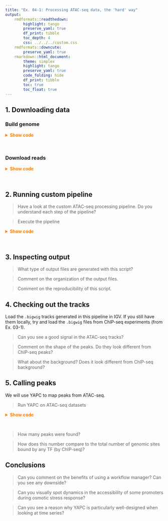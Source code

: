 ```yaml
---
title: "Ex. 04-1: Processing ATAC-seq data, the 'hard' way"
output: 
    rmdformats::readthedown: 
        highlight: tango
        preserve_yaml: true
        df_print: tibble
        toc_depth: 4
        css: ../../../custom.css
    rmdformats::downcute: 
        preserve_yaml: true
    rmarkdown::html_document: 
        theme: simplex
        highlight: tango
        preserve_yaml: true
        code_folding: hide
        df_print: tibble
        toc: true
        toc_float: true
---
```


## 1. Downloading data

### Build genome 

<details><summary style="color: #ff7f00; font-weight: bold">Show code</summary><p>
```sh
mkdir R64
wget \
    ftp://ftp.ensembl.org/pub/release-102/fasta/saccharomyces_cerevisiae/dna/Saccharomyces_cerevisiae.R64-1-1.dna.toplevel.fa.gz \
    -O R64/Saccharomyces_cerevisiae.R64-1-1.dna.toplevel.fa.gz \
    && gunzip R64/Saccharomyces_cerevisiae.R64-1-1.dna.toplevel.fa.gz
bwa index R64/Saccharomyces_cerevisiae.R64-1-1.dna.toplevel.fa -p R64/R64-1-1
samtools faidx R64/Saccharomyces_cerevisiae.R64-1-1.dna.toplevel.fa
cut -f1,2 R64/Saccharomyces_cerevisiae.R64-1-1.dna.toplevel.fa.fai > R64/R64-1-1.chrom.sizes
cd ..
```
</p></details><br>

### Download reads

<details><summary style="color: #ff7f00; font-weight: bold">Show code</summary><p>
```sh
mkdir data/
cd data/
curl -L ftp://ftp.sra.ebi.ac.uk/vol1/fastq/SRR182/006/SRR1822156/SRR1822156_1.fastq.gz -o SacCer3_00_rep2_SRR1822156_1.fastq.gz
curl -L ftp://ftp.sra.ebi.ac.uk/vol1/fastq/SRR182/006/SRR1822156/SRR1822156_2.fastq.gz -o SacCer3_00_rep2_SRR1822156_2.fastq.gz
curl -L ftp://ftp.sra.ebi.ac.uk/vol1/fastq/SRR182/009/SRR1822159/SRR1822159_1.fastq.gz -o SacCer3_30_rep1_SRR1822159_1.fastq.gz
curl -L ftp://ftp.sra.ebi.ac.uk/vol1/fastq/SRR182/009/SRR1822159/SRR1822159_2.fastq.gz -o SacCer3_30_rep1_SRR1822159_2.fastq.gz
curl -L ftp://ftp.sra.ebi.ac.uk/vol1/fastq/SRR182/000/SRR1822160/SRR1822160_1.fastq.gz -o SacCer3_30_rep2_SRR1822160_1.fastq.gz
curl -L ftp://ftp.sra.ebi.ac.uk/vol1/fastq/SRR182/000/SRR1822160/SRR1822160_2.fastq.gz -o SacCer3_30_rep2_SRR1822160_2.fastq.gz
curl -L ftp://ftp.sra.ebi.ac.uk/vol1/fastq/SRR182/007/SRR1822157/SRR1822157_1.fastq.gz -o SacCer3_15_rep1_SRR1822157_1.fastq.gz
curl -L ftp://ftp.sra.ebi.ac.uk/vol1/fastq/SRR182/007/SRR1822157/SRR1822157_2.fastq.gz -o SacCer3_15_rep1_SRR1822157_2.fastq.gz
curl -L ftp://ftp.sra.ebi.ac.uk/vol1/fastq/SRR182/005/SRR1822155/SRR1822155_1.fastq.gz -o SacCer3_00_rep1_SRR1822155_1.fastq.gz
curl -L ftp://ftp.sra.ebi.ac.uk/vol1/fastq/SRR182/005/SRR1822155/SRR1822155_2.fastq.gz -o SacCer3_00_rep1_SRR1822155_2.fastq.gz
curl -L ftp://ftp.sra.ebi.ac.uk/vol1/fastq/SRR182/008/SRR1822158/SRR1822158_1.fastq.gz -o SacCer3_15_rep2_SRR1822158_1.fastq.gz
curl -L ftp://ftp.sra.ebi.ac.uk/vol1/fastq/SRR182/008/SRR1822158/SRR1822158_2.fastq.gz -o SacCer3_15_rep2_SRR1822158_2.fastq.gz
curl -L ftp://ftp.sra.ebi.ac.uk/vol1/fastq/SRR182/002/SRR1822162/SRR1822162_1.fastq.gz -o SacCer3_45_rep2_SRR1822162_1.fastq.gz
curl -L ftp://ftp.sra.ebi.ac.uk/vol1/fastq/SRR182/002/SRR1822162/SRR1822162_2.fastq.gz -o SacCer3_45_rep2_SRR1822162_2.fastq.gz
curl -L ftp://ftp.sra.ebi.ac.uk/vol1/fastq/SRR182/001/SRR1822161/SRR1822161_1.fastq.gz -o SacCer3_45_rep1_SRR1822161_1.fastq.gz
curl -L ftp://ftp.sra.ebi.ac.uk/vol1/fastq/SRR182/001/SRR1822161/SRR1822161_2.fastq.gz -o SacCer3_45_rep1_SRR1822161_2.fastq.gz
curl -L ftp://ftp.sra.ebi.ac.uk/vol1/fastq/SRR182/004/SRR1822164/SRR1822164_1.fastq.gz -o SacCer3_60_rep2_SRR1822164_1.fastq.gz
curl -L ftp://ftp.sra.ebi.ac.uk/vol1/fastq/SRR182/004/SRR1822164/SRR1822164_2.fastq.gz -o SacCer3_60_rep2_SRR1822164_2.fastq.gz
curl -L ftp://ftp.sra.ebi.ac.uk/vol1/fastq/SRR182/003/SRR1822163/SRR1822163_1.fastq.gz -o SacCer3_60_rep1_SRR1822163_1.fastq.gz
curl -L ftp://ftp.sra.ebi.ac.uk/vol1/fastq/SRR182/003/SRR1822163/SRR1822163_2.fastq.gz -o SacCer3_60_rep1_SRR1822163_2.fastq.gz
cd ..
```
</p></details><br>

## 2. Running custom pipeline

> Have a look at the custom ATAC-seq processing pipeline. Do you understand each step of the pipeline?  

> Execute the pipeline 

<details><summary style="color: #ff7f00; font-weight: bold">Show code</summary><p>
```sh
cores=4
for sample in $(ls data/ | sed 's,_1.fastq.gz\|_2.fastq.gz,,' | uniq)
do 
    ./bin/ATAC_pipeline.sh "${sample}" "${cores}"
done
```
</p></details><br>

## 3. Inspecting output

> What type of output files are generated with this script?  

> Comment on the organization of the output files.  

> Comment on the reproducibility of this script.  

## 4. Checking out the tracks 

Load the `.bigwig` tracks generated in this pipeline in IGV. 
If you still have them locally, try and load the `.bigwig` files from ChIP-seq experiments 
(from Ex. 03-1).  

> Can you see a good signal in the ATAC-seq tracks?  

> Comment on the shape of the peaks. Do they look different from ChIP-seq peaks?  

> What about the background? Does it look different from ChIP-seq background?  

## 5. Calling peaks 

We will use YAPC to map peaks from ATAC-seq. 

> Run YAPC on ATAC-seq datasets 

<details><summary style="color: #ff7f00; font-weight: bold">Show code</summary><p>
```sh
conda install -c bioconda yapc
mkdir _yapc-files/
yapc _yapc-files/stress-response \
    _bigwig-files/SacCer3_00_rep1_SRR1822155.bw _bigwig-files/SacCer3_00_rep2_SRR1822156.bw \
    _bigwig-files/SacCer3_15_rep1_SRR1822157.bw _bigwig-files/SacCer3_15_rep2_SRR1822158.bw \
    _bigwig-files/SacCer3_30_rep1_SRR1822159.bw _bigwig-files/SacCer3_30_rep2_SRR1822160.bw \
    _bigwig-files/SacCer3_45_rep1_SRR1822161.bw _bigwig-files/SacCer3_45_rep2_SRR1822162.bw \
    _bigwig-files/SacCer3_60_rep1_SRR1822163.bw _bigwig-files/SacCer3_60_rep2_SRR1822164.bw
```
</p></details><br>

> How many peaks were found?  

> How does this number compare to the total number of genomic sites bound by any TF (by ChIP-seq)? 

## Conclusions 

> Can you comment on the benefits of using a workflow manager? Can you see any downside?  

> Can you visually spot dynamics in the accessibility of some promoters during osmotic stress response?  

> Can you see a reason why YAPC is particularly well-designed when looking at time series? 
